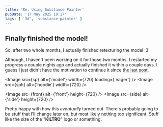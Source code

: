 ```yaml
---
title: 'Re: Using Substance Painter'
pubDate: '17 May 2025 18:17'
tags: [ '3d', 'substance-painter' ]
---
```


## Finally finished the model!

So, after two whole months, I actually finished retexturing the model :3

Although, I haven't been working on it for those two months. I restarted my progress a couple nights ago and actually finished it within a couple days. I guess I just didn't have the motivation to continue it since [the last post](./using-substance-painter).

<Image src={sp} alt={'model'} width={720} loading={'eager'} />
<Image src={sph} alt={'hoodie'} width={720} />

<Image src={front} alt={'front'} height={720} />
<Image src={side} alt={'side'} height={720} />

Pretty happy with how this *eventually* turned out. There's probably going to be stuff that I'll change later on, but most likely nothing too significant. Stuff like the size of the "**KILTRO**" logo or something.